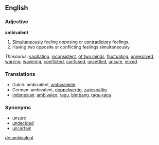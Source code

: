==English==
===Adjective===
'''ambivalent'''

# [[Simultaneously]] feeling opposing or [[contradictory]] feelings.
# Having two opposite or conflicting feelings simultaneously

''Thesaurus'': [[vacillating]], [[inconsistent]], [[of two minds]], [[fluctuating]], [[unresolved]], [[warring]], [[wavering]], [[conflicted]], [[confused]], [[unsettled]], [[unsure]], [[mixed]].

===Translations===
*Dutch: ambivalent, [[ambivalente]]
*German: ambivalent, [[doppelwertig]], [[zwiespältig]]
*[[Indonesian]]: [[ambivalen]], [[ragu]], [[bimbang]], [[ragu|ragu-ragu]]

===Synonyms===
*[[unsure]]
*[[undecided]]
*[[uncertain]]

[[de:ambivalent]]